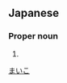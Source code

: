 ==Japanese==
{{ja-kanjitab|麻|衣|子}}

===Proper noun===
{{ja-pos|proper|まいこ}}

# {{given name|female|lang=ja}}

[[Category:Japanese female given names|まいこ]]